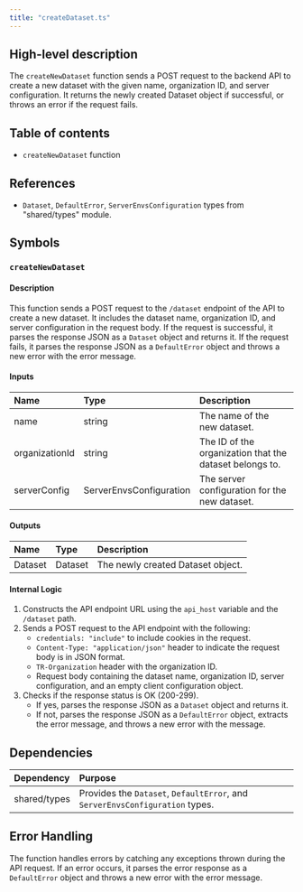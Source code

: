```yaml
---
title: "createDataset.ts"
---
```


## High-level description
The `createNewDataset` function sends a POST request to the backend API to create a new dataset with the given name, organization ID, and server configuration. It returns the newly created Dataset object if successful, or throws an error if the request fails.

## Table of contents
- `createNewDataset` function

## References
- `Dataset`, `DefaultError`, `ServerEnvsConfiguration` types from "shared/types" module.

## Symbols

### `createNewDataset`
#### Description
This function sends a POST request to the `/dataset` endpoint of the API to create a new dataset. It includes the dataset name, organization ID, and server configuration in the request body. If the request is successful, it parses the response JSON as a `Dataset` object and returns it. If the request fails, it parses the response JSON as a `DefaultError` object and throws a new error with the error message.

#### Inputs
| Name | Type | Description |
|:-----|:-----|:------------|
| name | string | The name of the new dataset. |
| organizationId | string | The ID of the organization that the dataset belongs to. |
| serverConfig | ServerEnvsConfiguration | The server configuration for the new dataset. |

#### Outputs
| Name | Type | Description |
|:-----|:-----|:------------|
| Dataset | Dataset | The newly created Dataset object. |

#### Internal Logic
1. Constructs the API endpoint URL using the `api_host` variable and the `/dataset` path.
2. Sends a POST request to the API endpoint with the following:
    - `credentials: "include"` to include cookies in the request.
    - `Content-Type: "application/json"` header to indicate the request body is in JSON format.
    - `TR-Organization` header with the organization ID.
    - Request body containing the dataset name, organization ID, server configuration, and an empty client configuration object.
3. Checks if the response status is OK (200-299).
    - If yes, parses the response JSON as a `Dataset` object and returns it.
    - If not, parses the response JSON as a `DefaultError` object, extracts the error message, and throws a new error with the message.

## Dependencies
| Dependency | Purpose |
|:-----------|:--------|
| shared/types | Provides the `Dataset`, `DefaultError`, and `ServerEnvsConfiguration` types. |

## Error Handling
The function handles errors by catching any exceptions thrown during the API request. If an error occurs, it parses the error response as a `DefaultError` object and throws a new error with the error message.

